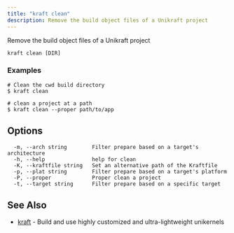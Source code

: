 ```yaml
---
title: "kraft clean"
description: Remove the build object files of a Unikraft project
---
```


Remove the build object files of a Unikraft project

```console
kraft clean [DIR]
```

### Examples

```console
# Clean the cwd build directory
$ kraft clean

# clean a project at a path
$ kraft clean --proper path/to/app
```

## Options

```text
  -m, --arch string        Filter prepare based on a target's architecture
  -h, --help               help for clean
  -K, --kraftfile string   Set an alternative path of the Kraftfile
  -p, --plat string        Filter prepare based on a target's platform
  -P, --proper             Proper clean a project
  -t, --target string      Filter prepare based on a specific target
```

## See Also

* [kraft](kraft.md)	 - Build and use highly customized and ultra-lightweight unikernels


